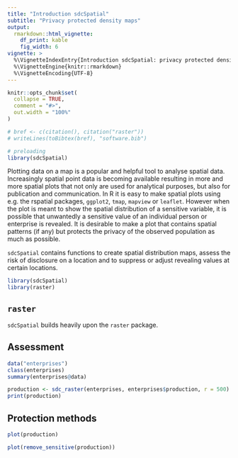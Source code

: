 ```yaml
---
title: "Introduction sdcSpatial"
subtitle: "Privacy protected density maps"
output: 
  rmarkdown::html_vignette:
    df_print: kable
    fig_width: 6
vignette: >
  %\VignetteIndexEntry{Introduction sdcSpatial: privacy protected density maps}
  %\VignetteEngine{knitr::rmarkdown}
  %\VignetteEncoding{UTF-8}
---
```


```r
knitr::opts_chunk$set(
  collapse = TRUE,
  comment = "#>",
  out.width = "100%"
)

# bref <- c(citation(), citation("raster"))
# writeLines(toBibtex(bref), "software.bib")

# preloading
library(sdcSpatial)
```
Plotting data on a map is a popular and helpful tool to analyse spatial data. Increasingly spatial point
data is becoming available resulting in more and more spatial plots that not only are used for analytical purposes, but also for publication and communication. 
In R it is easy to make spatial plots using e.g. the rspatial packages, `ggplot2`, `tmap`, `mapview` or `leaflet`. However when the plot is meant to show the spatial distribution of a sensitive variable, it is possible that unwantedly a sensitive value of an individual person or enterprise is revealed. 
It is desirable to make a plot that contains spatial patterns (if any) 
but protects the privacy of the observed population as much as possible.

`sdcSpatial` contains  functions to create spatial distribution maps, assess the risk of disclosure on a location and to suppress or adjust revealing values at certain locations.

```r
library(sdcSpatial)
library(raster)
```
## `raster`

`sdcSpatial` builds heavily upon the `raster` package.

## Assessment

```r
data("enterprises")
class(enterprises)
summary(enterprises@data)
```
```r
production <- sdc_raster(enterprises, enterprises$production, r = 500)
print(production)
```

## Protection methods

```r
plot(production)
```
```r
plot(remove_sensitive(production))
```


```r

```


